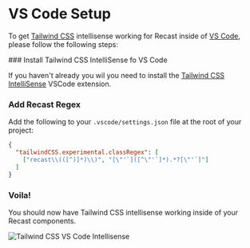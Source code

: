 
# VS Code Setup

To get [Tailwind CSS](https://tailwindcss.com/) intellisense working for Recast
inside of [VS Code](https://code.visualstudio.com/), please follow the following
steps:

<Steps>
### Install Tailwind CSS IntelliSense fo VS Code

If you haven't already you wil you need to install the
[Tailwind CSS IntelliSense](https://marketplace.visualstudio.com/items?itemName=bradlc.vscode-tailwindcss)
VSCode extension.

### Add Recast Regex

Add the following to your `.vscode/settings.json` file at the root of your
project:

```json copy
{
  "tailwindCSS.experimental.classRegex": [
    ["recast\\(([^)]*)\\)", "[\"'`]([^\"'`]*).*?[\"'`]"]
  ]
}
```

### Voila!

You should now have Tailwind CSS intellisense working inside of your Recast
components.

<div className="overflow-hidden rounded-lg mt-8">
  <Image
    src="/tailwind-css-vscode-intellisense.png"
    alt="Tailwind CSS VS Code Intellisense"
    width={891}
    height={546}
  />
</div>

</Steps>
